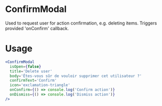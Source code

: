 
<Meta title="MDX|ConfirmModal" component={ConfirmModal} />

# ConfirmModal

Used to request user for action confirmation, e.g. deleting items. Triggers provided 'onConfirm' callback.

# Usage
```jsx
<ConfirmModal
  isOpen={false}
  title='Delete user'
  body='Êtes-vous sûr de vouloir supprimer cet utilisateur ?'
  confirmText='Confirm'
  icon='exclamation-triangle'
  onConfirm={() => console.log('Confirm action')}
  onDismiss={() => console.log('Dismiss action')}
/>
```


<Props of={ConfirmModal} />
